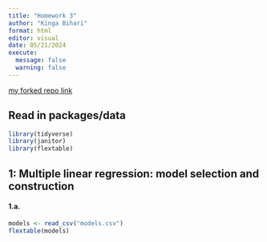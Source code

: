 ```yaml
---
title: "Homework 3"
author: "Kinga Bihari"
format: html
editor: visual
date: 05/21/2024
execute:
  message: false
  warning: false
---
```


[my forked repo link](https://github.com/biharikinga/bihari-kinga_homework-03.git) 

## Read in packages/data
```r
library(tidyverse)
library(janitor)
library(flextable)
```

## 1: Multiple linear regression: model selection and construction

#### 1.a. 
```r
models <- read_csv("models.csv")
flextable(models)

```

